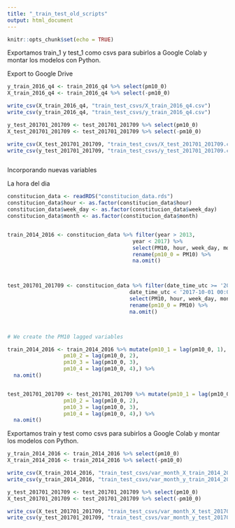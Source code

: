 ```yaml
---
title: "_train_test_old_scripts"
output: html_document
---
```


```r
knitr::opts_chunk$set(echo = TRUE)
```











Exportamos train_1 y test_1 como csvs para subirlos a Google Colab y montar los modelos con Python. 




Export to Google Drive

```r


y_train_2016_q4 <- train_2016_q4 %>% select(pm10_0)
X_train_2016_q4 <- train_2016_q4 %>% select(-pm10_0)

write_csv(X_train_2016_q4, "train_test_csvs/X_train_2016_q4.csv")
write_csv(y_train_2016_q4, "train_test_csvs/y_train_2016_q4.csv")

y_test_201701_201709 <- test_201701_201709 %>% select(pm10_0)
X_test_201701_201709 <- test_201701_201709 %>% select(-pm10_0)

write_csv(X_test_201701_201709, "train_test_csvs/X_test_201701_201709.csv")
write_csv(y_test_201701_201709, "train_test_csvs/y_test_201701_201709.csv")



```




Incorporando nuevas variables

La hora del dia


```r

constitucion_data <- readRDS("constitucion_data.rds")
constitucion_data$hour <- as.factor(constitucion_data$hour)
constitucion_data$week_day <- as.factor(constitucion_data$week_day)
constitucion_data$month <- as.factor(constitucion_data$month)


train_2014_2016 <- constitucion_data %>% filter(year > 2013, 
                                        year < 2017) %>% 
                                        select(PM10, hour, week_day, month) %>% 
                                        rename(pm10_0 = PM10) %>%
                                        na.omit()



test_201701_201709 <- constitucion_data %>% filter(date_time_utc >= '2017-01-01 00:00:00',
                                       date_time_utc < '2017-10-01 00:00:00') %>%
                                       select(PM10, hour, week_day, month) %>%
                                       rename(pm10_0 = PM10) %>%
                                       na.omit()



# We create the PM10 lagged variables

train_2014_2016 <- train_2014_2016 %>% mutate(pm10_1 = lag(pm10_0, 1),
                  pm10_2 = lag(pm10_0, 2),
                  pm10_3 = lag(pm10_0, 3),
                  pm10_4 = lag(pm10_0, 4),) %>%
  na.omit()


test_201701_201709 <- test_201701_201709 %>% mutate(pm10_1 = lag(pm10_0, 1),
                  pm10_2 = lag(pm10_0, 2),
                  pm10_3 = lag(pm10_0, 3),
                  pm10_4 = lag(pm10_0, 4),) %>%
  na.omit()


```

Exportamos train y test como csvs para subirlos a Google Colab y montar los modelos con Python. 

```r

y_train_2014_2016 <- train_2014_2016 %>% select(pm10_0)
X_train_2014_2016 <- train_2014_2016 %>% select(-pm10_0)

write_csv(X_train_2014_2016, "train_test_csvs/var_month_X_train_2014_2016.csv")
write_csv(y_train_2014_2016, "train_test_csvs/var_month_y_train_2014_2016.csv")

y_test_201701_201709 <- test_201701_201709 %>% select(pm10_0)
X_test_201701_201709 <- test_201701_201709 %>% select(-pm10_0)

write_csv(X_test_201701_201709, "train_test_csvs/var_month_X_test_201701_201709.csv")
write_csv(y_test_201701_201709, "train_test_csvs/var_month_y_test_201701_201709.csv")



```
